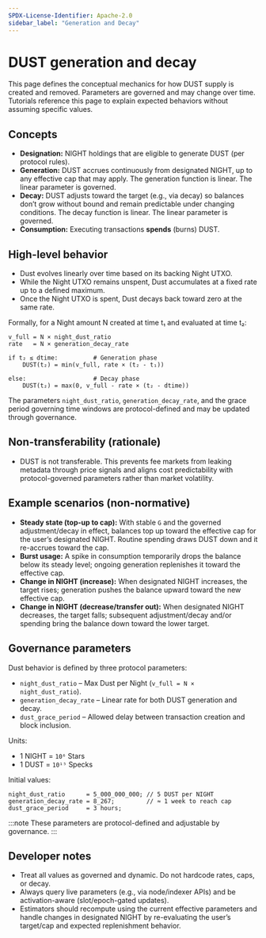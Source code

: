 ```yaml
---
SPDX-License-Identifier: Apache-2.0
sidebar_label: "Generation and Decay"
---
```


# DUST generation and decay

This page defines the conceptual mechanics for how DUST supply is created and removed. Parameters are governed and may change over time. Tutorials reference this page to explain expected behaviors without assuming specific values.

## Concepts

- **Designation:** NIGHT holdings that are eligible to generate DUST (per protocol rules).
- **Generation:** DUST accrues continuously from designated NIGHT, up to any effective cap that may apply. The generation function is linear. The linear parameter is governed.
- **Decay:** DUST adjusts toward the target (e.g., via decay) so balances don’t grow without bound and remain predictable under changing conditions. The decay function is linear. The linear parameter is governed.
- **Consumption:** Executing transactions **spends** (burns) DUST.

## High-level behavior

- Dust evolves linearly over time based on its backing Night UTXO.
- While the Night UTXO remains unspent, Dust accumulates at a fixed rate up to a defined maximum.
- Once the Night UTXO is spent, Dust decays back toward zero at the same rate.

Formally, for a Night amount N created at time t₁ and evaluated at time t₂:

```
v_full = N × night_dust_ratio
rate   = N × generation_decay_rate

if t₂ ≤ dtime:          # Generation phase
    DUST(t₂) = min(v_full, rate × (t₂ - t₁))

else:                   # Decay phase
    DUST(t₂) = max(0, v_full - rate × (t₂ - dtime))
```

The parameters `night_dust_ratio`, `generation_decay_rate`, and the grace period governing time windows are protocol-defined and may be updated through governance.

## Non-transferability (rationale)

- DUST is not transferable. This prevents fee markets from leaking metadata through price signals and aligns cost predictability with protocol-governed parameters rather than market volatility.

## Example scenarios (non-normative)

- **Steady state (top-up to cap):** With stable `G` and the governed adjustment/decay in effect, balances top up toward the effective cap for the user’s designated NIGHT. Routine spending draws DUST down and it re-accrues toward the cap.
- **Burst usage:** A spike in consumption temporarily drops the balance below its steady level; ongoing generation replenishes it toward the effective cap.
- **Change in NIGHT (increase):** When designated NIGHT increases, the target rises; generation pushes the balance upward toward the new effective cap.
- **Change in NIGHT (decrease/transfer out):** When designated NIGHT decreases, the target falls; subsequent adjustment/decay and/or spending bring the balance down toward the lower target.

## Governance parameters

Dust behavior is defined by three protocol parameters:

- `night_dust_ratio` – Max Dust per Night (`v_full = N × night_dust_ratio`).
- `generation_decay_rate` – Linear rate for both DUST generation and decay.
- `dust_grace_period` – Allowed delay between transaction creation and block inclusion.

Units:

- 1 NIGHT = `10⁶` Stars
- 1 DUST = `10¹⁵` Specks

Initial values:

```
night_dust_ratio      = 5_000_000_000; // 5 DUST per NIGHT
generation_decay_rate = 8_267;         // ≈ 1 week to reach cap
dust_grace_period     = 3 hours;
```

:::note
These parameters are protocol-defined and adjustable by governance.
:::

## Developer notes

- Treat all values as governed and dynamic. Do not hardcode rates, caps, or decay.  
- Always query live parameters (e.g., via node/indexer APIs) and be activation-aware (slot/epoch-gated updates).  
- Estimators should recompute using the current effective parameters and handle changes in designated NIGHT by re-evaluating the user’s target/cap and expected replenishment behavior.